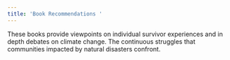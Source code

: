 ```yaml
---
title: 'Book Recommendations '
---
```


These books provide viewpoints on individual survivor experiences and in depth debates on climate change. The continuous struggles that communities impacted by natural disasters confront. 
